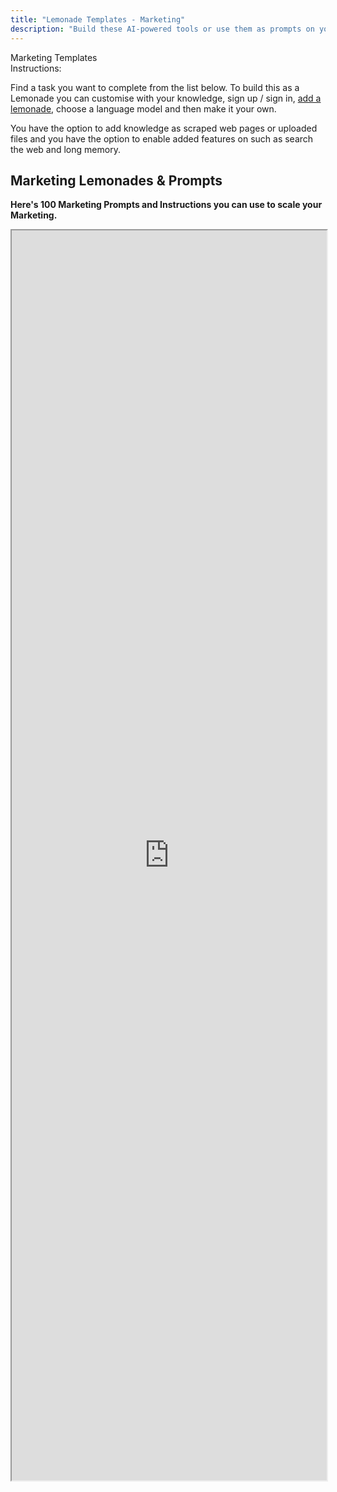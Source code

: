 ```yaml
---
title: "Lemonade Templates - Marketing"
description: "Build these AI-powered tools or use them as prompts on your favorite AI platform to scale your marketing efforts"
---
```


Marketing Templates\
Instructions:

Find a task you want to complete from the list below. To build this as a Lemonade you can customise with your knowledge, sign up / sign in, [add a lemonade](https://sip.launchlemonade.app),  choose a language model and then make it your own.

You have the option to add knowledge as scraped web pages or uploaded files and you have the option to enable added features on such as search the web and long memory.

## **Marketing Lemonades & Prompts**

**Here's 100 Marketing Prompts and Instructions you can use to scale your Marketing.**

<iframe src="https://docs.google.com/spreadsheets/d/e/2PACX-1vQw06qtrzpwdM73nt-QrC55e-lFXWBry9IMMe-2U-XGVVTmRDHwuFirsJ0FTBss6BSYj6lTRxq0S5TA/pubhtml?gid=1206364153&single=true&widget=true&headers=false" width="100%" height="2000px" />